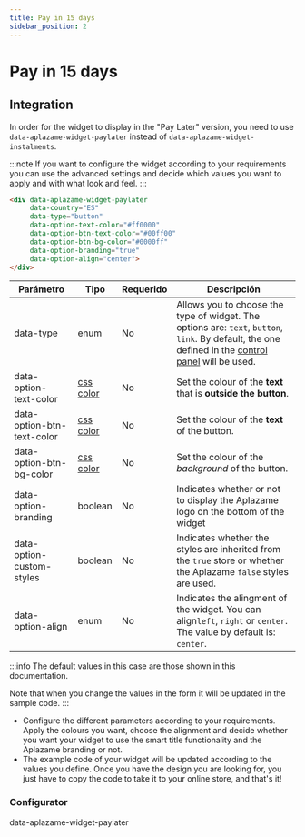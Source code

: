 ```yaml
---
title: Pay in 15 days
sidebar_position: 2
---
```

# Pay in 15 days

## Integration
In order for the widget to display in the "Pay Later" version, you need to use `data-aplazame-widget-paylater` instead of `data-aplazame-widget-instalments`.

:::note
If you want to configure the widget according to your requirements you can use the advanced settings and decide which values you want to apply and with what look and feel.
:::


```html
<div data-aplazame-widget-paylater
     data-country="ES"
     data-type="button"
     data-option-text-color="#ff0000"
     data-option-btn-text-color="#00ff00"
     data-option-btn-bg-color="#0000ff"
     data-option-branding="true"
     data-option-align="center">
</div>
```

|<t id="table.parameter">Parámetro</t> | <t id="table.type">Tipo</t> | <t id="table.required">Requerido</t> | <t id="table.description">Descripción</t>|
|---------|---------|---------|---------|
|data-type | enum | No | Allows you to choose the type of widget. The options are: `text`, `button`, `link`. By default, the one defined in the [control panel](https://vendors.aplazame.com/) will be used.
|data-option-text-color | [css color](https://developer.mozilla.org/es/docs/Web/CSS/color_value) | No | Set the colour of the **text** that is **outside the button**.
|data-option-btn-text-color | [css color](https://developer.mozilla.org/es/docs/Web/CSS/color_value) | No | Set the colour of the **text** of the button.
|data-option-btn-bg-color | [css color](https://developer.mozilla.org/es/docs/Web/CSS/color_value) | No | Set the colour of the *background* of the button.
|data-option-branding | boolean | No | Indicates whether or not to display the Aplazame logo on the bottom of the widget
|data-option-custom-styles | boolean | No | Indicates whether the styles are inherited from the `true` store or whether the Aplazame `false` styles are used.
|data-option-align | enum | No | Indicates the alingment of the widget. You can align`left`, `right` or `center`. The value by default is: `center`.

:::info
  The default values in this case are those shown in this documentation.

  Note that when you change the values in the form it will be updated in the sample code.
:::

- Configure the different parameters according to your requirements. Apply the colours you want, choose the alignment and decide whether you want your widget to use the smart title functionality and the Aplazame branding or not.
- The example code of your widget will be updated according to the values you define. Once you have the design you are looking for, you just have to copy the code to take it to your online store, and that's it!

### Configurator

<WidgetSimulator
  data-country="ES"
  data-type="button"
  data-option-text-color="#ff0000"
  data-option-btn-text-color="#00ff00"
  data-option-branding="true"
  data-option-align="center">
  data-aplazame-widget-paylater</WidgetSimulator>

